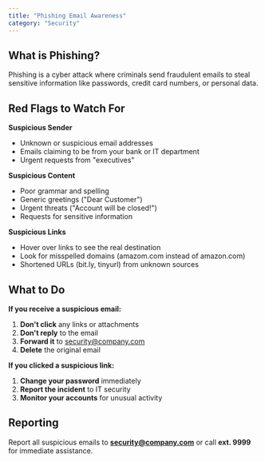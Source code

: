 ```yaml
---
title: "Phishing Email Awareness"
category: "Security"
---
```


## What is Phishing?

Phishing is a cyber attack where criminals send fraudulent emails to steal sensitive information like passwords, credit card numbers, or personal data.

## Red Flags to Watch For

**Suspicious Sender**
- Unknown or suspicious email addresses
- Emails claiming to be from your bank or IT department
- Urgent requests from "executives"

**Suspicious Content**
- Poor grammar and spelling
- Generic greetings ("Dear Customer")
- Urgent threats ("Account will be closed!")
- Requests for sensitive information

**Suspicious Links**
- Hover over links to see the real destination
- Look for misspelled domains (amazom.com instead of amazon.com)
- Shortened URLs (bit.ly, tinyurl) from unknown sources

## What to Do

**If you receive a suspicious email:**
1. **Don't click** any links or attachments
2. **Don't reply** to the email
3. **Forward it** to security@company.com
4. **Delete** the original email

**If you clicked a suspicious link:**
1. **Change your password** immediately
2. **Report the incident** to IT security
3. **Monitor your accounts** for unusual activity

## Reporting

Report all suspicious emails to **security@company.com** or call **ext. 9999** for immediate assistance.